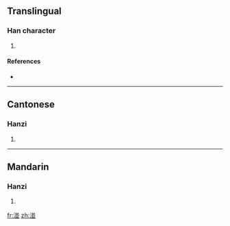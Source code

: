 ==Translingual==

===Han character===
{{Han char|rn=85|rad=水|as=08|sn=11|four=3811<sub>7</sub>|canj=水廿廿金 (ETTC)}}

# {{defn|Han|sort=水08}}

====References====
* {{Han ref|kx=0638.210|dkj=17879|dj=1045.120|hdz=31686.020|uh=6E74|ud=28276|bh=D5E4|bd=54756}}

----

==Cantonese==

===Hanzi===
{{yue-hanzi|jyut=|y=baan6}}

# {{defn|Cantonese|sort=水08}}

----

==Mandarin==

===Hanzi===
{{cmn-hanzi|pin=[[bàn]] ([[ban4]])|wg=pan<sup>4</sup>}}

# {{defn|Mandarin|sort=水08}}

[[fr:湴]]
[[zh:湴]]